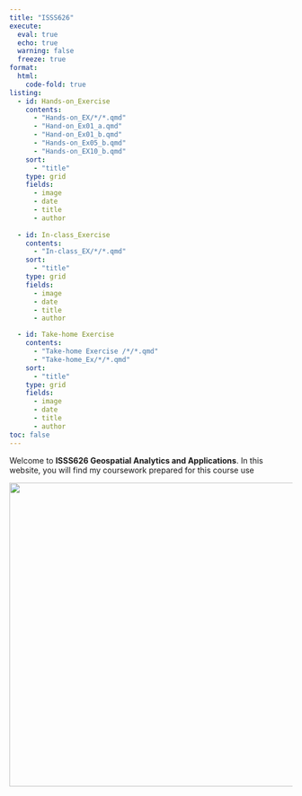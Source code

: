 ```yaml
---
title: "ISSS626"
execute: 
  eval: true
  echo: true
  warning: false
  freeze: true
format: 
  html:
    code-fold: true
listing:
  - id: Hands-on_Exercise
    contents: 
      - "Hands-on_EX/*/*.qmd"
      - "Hand-on_Ex01_a.qmd"
      - "Hand-on_Ex01_b.qmd"
      - "Hands-on_Ex05_b.qmd"
      - "Hands-on_EX10_b.qmd"
    sort:
      - "title"
    type: grid
    fields: 
      - image
      - date
      - title
      - author
    
  - id: In-class_Exercise
    contents: 
      - "In-class_EX/*/*.qmd"
    sort:
      - "title"
    type: grid
    fields: 
      - image
      - date
      - title
      - author

  - id: Take-home Exercise
    contents: 
      - "Take-home Exercise /*/*.qmd"
      - "Take-home_Ex/*/*.qmd"
    sort:
      - "title"
    type: grid
    fields: 
      - image
      - date
      - title
      - author
toc: false
---
```


Welcome to **ISSS626 Geospatial Analytics and Applications**. In this website, you will find my coursework prepared for this course use

![](images/analysis.jpeg){width="541"}

